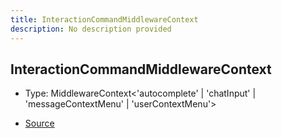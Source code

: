 ```yaml
---
title: InteractionCommandMiddlewareContext
description: No description provided
---
```


## InteractionCommandMiddlewareContext

- Type: MiddlewareContext\<'autocomplete' \| 'chatInput' \| 'messageContextMenu' \| 'userContextMenu'>

- [Source](https://github.com/underctrl-io/commandkit/blob/f8cc07d11d2ae5ed7f529adff1649936223e27b2/packages/commandkit/src/app/commands/Context.ts#L61)
